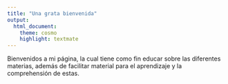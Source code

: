 ```yaml
---
title: "Una grata bienvenida"
output:
  html_document:
    theme: cosmo
    highlight: textmate
---
```


Bienvenidos a mi página, la cual tiene como fin educar sobre las diferentes materias, además de facilitar material para el aprendizaje y la comprehensión de estas.


